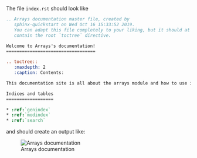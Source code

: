 The file `index.rst` should look like

```rst
.. Arrays documentation master file, created by
   sphinx-quickstart on Wed Oct 16 15:33:52 2019.
   You can adapt this file completely to your liking, but it should at least
   contain the root `toctree` directive.

Welcome to Arrays's documentation!
==================================

.. toctree::
   :maxdepth: 2
   :caption: Contents:

This documentation site is all about the arrays module and how to use it.

Indices and tables
==================

* :ref:`genindex`
* :ref:`modindex`
* :ref:`search`

```

and should create an output like:

![Arrays documentation](../assets/arrays_page2.png "Arrays documentation")
